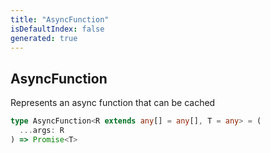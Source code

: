 ```yaml
---
title: "AsyncFunction"
isDefaultIndex: false
generated: true
---
```



<!-- This file was generated from the CommandKit source. Do not modify. Instead, re-run the "docgen" script -->


## AsyncFunction

<GenerationInfo sourceFile="packages/commandkit/src/context/async-context.ts" sourceLine="30" packageName="commandkit" />

Represents an async function that can be cached

```ts title="Signature"
type AsyncFunction<R extends any[] = any[], T = any> = (
  ...args: R
) => Promise<T>
```
